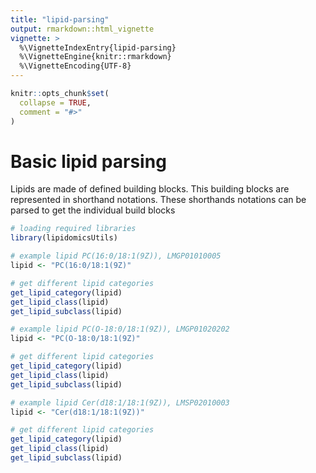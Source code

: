 ```yaml
---
title: "lipid-parsing"
output: rmarkdown::html_vignette
vignette: >
  %\VignetteIndexEntry{lipid-parsing}
  %\VignetteEngine{knitr::rmarkdown}
  %\VignetteEncoding{UTF-8}
---
```


```r
knitr::opts_chunk$set(
  collapse = TRUE,
  comment = "#>"
)
```

# Basic lipid parsing

Lipids are made of defined building blocks. This building blocks are represented in shorthand notations.
These shorthands notations can be parsed to get the individual build blocks

```r
# loading required libraries
library(lipidomicsUtils)
```


```r
# example lipid PC(16:0/18:1(9Z)), LMGP01010005
lipid <- "PC(16:0/18:1(9Z)"

# get different lipid categories
get_lipid_category(lipid)
get_lipid_class(lipid)
get_lipid_subclass(lipid)
```


```r
# example lipid PC(O-18:0/18:1(9Z)), LMGP01020202
lipid <- "PC(O-18:0/18:1(9Z)"

# get different lipid categories
get_lipid_category(lipid)
get_lipid_class(lipid)
get_lipid_subclass(lipid)
```


```r
# example lipid Cer(d18:1/18:1(9Z)), LMSP02010003
lipid <- "Cer(d18:1/18:1(9Z))"

# get different lipid categories
get_lipid_category(lipid)
get_lipid_class(lipid)
get_lipid_subclass(lipid)
```